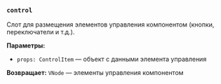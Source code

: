 ### `control`

Слот для размещения элементов управления компонентом (кнопки, переключатели и т.д.).

**Параметры:**
- `props: ControlItem` — объект с данными элемента управления

**Возвращает:** `VNode` — элементы управления компонентом
